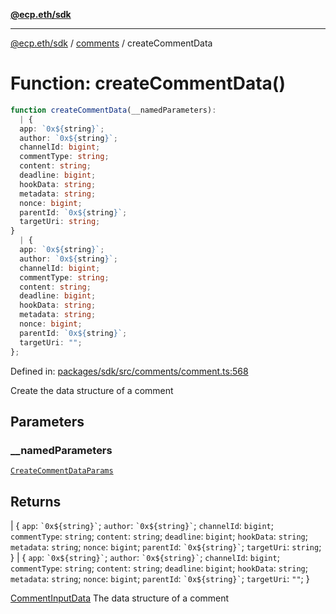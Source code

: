 [**@ecp.eth/sdk**](../../index.mdx)

***

[@ecp.eth/sdk](/sdk-reference/index.mdx) / [comments](/sdk-reference/comments/index.mdx) / createCommentData

# Function: createCommentData()

```ts
function createCommentData(__namedParameters): 
  | {
  app: `0x${string}`;
  author: `0x${string}`;
  channelId: bigint;
  commentType: string;
  content: string;
  deadline: bigint;
  hookData: string;
  metadata: string;
  nonce: bigint;
  parentId: `0x${string}`;
  targetUri: string;
}
  | {
  app: `0x${string}`;
  author: `0x${string}`;
  channelId: bigint;
  commentType: string;
  content: string;
  deadline: bigint;
  hookData: string;
  metadata: string;
  nonce: bigint;
  parentId: `0x${string}`;
  targetUri: "";
};
```

Defined in: [packages/sdk/src/comments/comment.ts:568](https://github.com/ecp-eth/comments-monorepo/blob/main/packages/sdk/src/comments/comment.ts#L568)

Create the data structure of a comment

## Parameters

### \_\_namedParameters

[`CreateCommentDataParams`](/sdk-reference/comments/type-aliases/CreateCommentDataParams.mdx)

## Returns

  \| \{
  `app`: `` `0x${string}` ``;
  `author`: `` `0x${string}` ``;
  `channelId`: `bigint`;
  `commentType`: `string`;
  `content`: `string`;
  `deadline`: `bigint`;
  `hookData`: `string`;
  `metadata`: `string`;
  `nonce`: `bigint`;
  `parentId`: `` `0x${string}` ``;
  `targetUri`: `string`;
\}
  \| \{
  `app`: `` `0x${string}` ``;
  `author`: `` `0x${string}` ``;
  `channelId`: `bigint`;
  `commentType`: `string`;
  `content`: `string`;
  `deadline`: `bigint`;
  `hookData`: `string`;
  `metadata`: `string`;
  `nonce`: `bigint`;
  `parentId`: `` `0x${string}` ``;
  `targetUri`: `""`;
\}

[CommentInputData](/sdk-reference/comments/type-aliases/CommentInputData.mdx) The data structure of a comment
